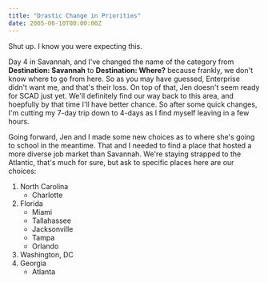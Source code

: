 ```yaml
---
title: "Drastic Change in Priorities"
date: 2005-06-10T00:00:00Z
---
```


Shut up. I know you were expecting this.

Day 4 in Savannah, and I've changed the name of the category from **Destination: Savannah** to **Destination: Where?** because frankly, we don't know where to go from here. So as you may have guessed, Enterprise didn't want me, and that's their loss. On top of that, Jen doesn't seem ready for SCAD just yet. We'll definitely find our way back to this area, and hoepfully by that time I'll have better chance. So after some quick changes, I'm cutting my 7-day trip down to 4-days as I find myself leaving in a few hours.

Going forward, Jen and I made some new choices as to where she's going to school in the meantime. That and I needed to find a place that hosted a more diverse job market than Savannah. We're staying strapped to the Atlantic, that's much for sure, but ask to specific places here are our choices:

1.  North Carolina
    - Charlotte
2.  Florida
    - Miami
    - Tallahassee
    - Jacksonville
    - Tampa
    - Orlando
3.  Washington, DC
4.  Georgia
    - Atlanta

